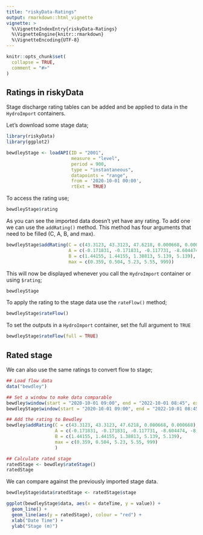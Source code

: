 ```yaml
---
title: "riskyData-Ratings"
output: rmarkdown::html_vignette
vignette: >
  %\VignetteIndexEntry{riskyData-Ratings}
  %\VignetteEngine{knitr::rmarkdown}
  %\VignetteEncoding{UTF-8}
---
```


```r
knitr::opts_chunk$set(
  collapse = TRUE,
  comment = "#>"
)
```

## Ratings in riskyData

Stage discharge rating tables can be added and be applied to data in the 
`HydroImport` containers.

Let's download some stage data;

```r
library(riskyData)
library(ggplot2)
```

```r
bewdleyStage <- loadAPI(ID = "2001",
                        measure = "level",
                        period = 900,
                        type = "instantaneous",
                        datapoints = "range",
                        from = '2020-10-01 00:00', 
                        rtExt = TRUE)


```

To access the rating use; 

```r
bewdleyStage$rating
```

As you can see the imported data doesn't yet have any rating. To add one we can 
use the `addRating()` method. This method has four arguments that need to be 
filled (C, A, B, and max).

```r
bewdleyStage$addRating(C = c(43.3123, 43.3123, 47.6218, 0.000668, 0.000668),
                       A = c(-0.171831, -0.171831, -0.117731, -8.604474, -8.604474),
                       B = c(1.44155, 1.44155, 1.38813, 5.139, 5.139),
                       max = c(0.359, 0.504, 5.23, 5.55, 999))
```

This will now be displayed whenever you call the `HydroImport` container or 
using `$rating`;

```r
bewdleyStage
```

To apply the rating to the stage data use the `rateFlow()` method;

```r
bewdleyStage$rateFlow()
```

To set the outputs in a `HydroImport` container, set the full argument to `TRUE`

```r
bewdleyStage$rateFlow(full = TRUE)
```

## Rated stage

We can also use the same ratings to convert flow to stage;

```r
## Load flow data
data("bewdley")

## Set a window to make data comparable
bewdley$window(start = "2020-10-01 09:00", end = "2022-10-01 08:45", export = "snip")
bewdleyStage$window(start = "2020-10-01 09:00", end = "2022-10-01 08:45", export = "snip")

## Add the rating to Bewdley
bewdley$addRating(C = c(43.3123, 43.3123, 47.6218, 0.000668, 0.000668),
                  A = c(-0.171831, -0.171831, -0.117731, -8.604474, -8.604474),
                  B = c(1.44155, 1.44155, 1.38813, 5.139, 5.139),
                  max = c(0.359, 0.504, 5.23, 5.55, 999)
                  )

## Calculate rated stage
ratedStage <- bewdley$rateStage()
ratedStage
```

We can compare against the previously imported stage data.

```r
bewdleyStage$data$ratedStage <- ratedStage$stage
```

```r
ggplot(bewdleyStage$data, aes(x = dateTime, y = value)) +
  geom_line() +
  geom_line(aes(y = ratedStage), colour = "red") +
  xlab("Date Time") +
  ylab("Stage (m)")
```
